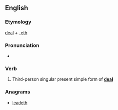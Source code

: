==English==

===Etymology===
[[deal]] + [[-eth]]

===Pronunciation===
* {{a|UK}} {{IPA|/ˈdiːləθ/|lang=en}}

===Verb===
{{head|en|verb form}}

# {{context|archaic|lang=en}} Third-person singular present simple form of '''[[deal]]'''

===Anagrams===
* [[leadeth#English|leadeth]]